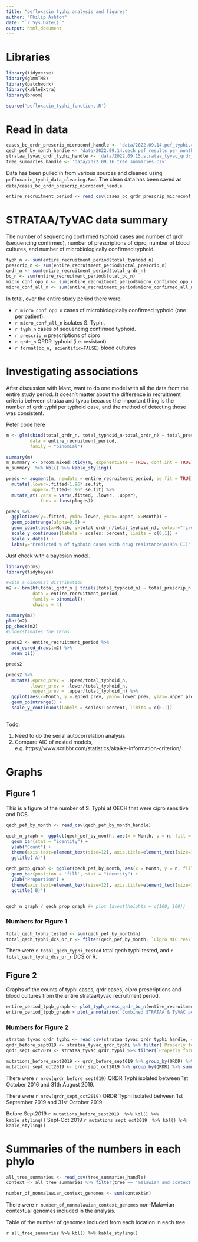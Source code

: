 ```yaml
---
title: "pefloxacin typhi analysis and figures"
author: "Philip Ashton"
date: "`r Sys.Date()`"
output: html_document
---
```


# Libraries

```r
library(tidyverse)
library(glmmTMB)
library(patchwork)
library(kableExtra)
library(broom)

source('pefloxacin_typhi_functions.R')
```

# Read in data

```r
cases_bc_qrdr_prescrip_microconf_handle <- 'data/2022.09.14.pef_typhi.cases_bc_qrdr_prescrip_microconf.csv'
qech_pef_by_month_handle <- 'data/2022.09.14.qech_pef_results_per_month.csv' 
strataa_tyvac_qrdr_typhi_handle <- 'data/2022.09.15.strataa_tyvac_qrdr_typhi.one_per_patient.csv'
tree_summaries_handle <- 'data/2022.09.16.tree_summaries.csv'
```

Data has been pulled in from various sources and cleaned using `pefloxacin_typhi_data_cleaning.Rmd`. The clean data has been saved as `data/cases_bc_qrdr_prescrip_microconf_handle`.

```r

entire_recruitment_period <- read_csv(cases_bc_qrdr_prescrip_microconf_handle)
```

# STRATAA/TyVAC data summary

The number of sequencing confirmed typhoid cases and number of qrdr (sequencing confirmed), number of prescriptions of cipro, number of blood cultures, and number of microbiologically confirmed typhoid.

```r
typh_n <- sum(entire_recruitment_period$total_typhoid_n)
prescrip_n <- sum(entire_recruitment_period$total_prescrip_n)
qrdr_n <- sum(entire_recruitment_period$total_qrdr_n)
bc_n <- sum(entire_recruitment_period$total_bc_n)
micro_conf_opp_n <- sum(entire_recruitment_period$micro_confirmed_opp_n)
micro_conf_all_n <- sum(entire_recruitment_period$micro_confirmed_all_n)
```


In total, over the entire study period there were:

* `r micro_conf_opp_n` cases of microbiologically confirmed typhoid (one per patient).
* `r micro_conf_all_n` isolates S. Typhi.
* `r typh_n` cases of sequencing confirmed typhoid.
* `r prescrip_n` prescriptions of cipro
* `r qrdr_n` QRDR typhoid (i.e. resistant)
* `r format(bc_n, scientific=FALSE)` blood cultures


# Investigating associations

After discussion with Marc, want to do one model with all the data from the entire study period. It doesn't matter about the difference in recruitment criteria between strataa and tyvac because the important thing is the number of qrdr typhi per typhoid case, and the method of detecting those was consistent.


Peter code here


```r

m <- glm(cbind(total_qrdr_n, total_typhoid_n-total_qrdr_n) ~ total_prescrip_n + total_bc_n,  
         data = entire_recruitment_period, 
         family = "binomial")

summary(m)
m_summary <- broom.mixed::tidy(m, exponentiate = TRUE, conf.int = TRUE)
m_summary  %>% kbl() %>% kable_styling()

preds <- augment(m, newdata = entire_recruitment_period, se_fit = TRUE) %>%
  mutate(.lower=.fitted-1.96*.se.fit, 
         .upper=.fitted+1.96*.se.fit) %>%
  mutate_at(.vars = vars(.fitted, .lower, .upper),
            .funs = funs(plogis))

preds %>%
  ggplot(aes(y=.fitted, ymin=.lower, ymax=.upper, x=Month)) +
  geom_pointrange(alpha=0.5) +
  geom_point(aes(x=Month, y=total_qrdr_n/total_typhoid_n), colour="firebrick", alpha=0.5, shape=4) +
  scale_y_continuous(labels = scales::percent, limits = c(0,1)) +
  scale_x_date() +
  labs(y="Predicted % of typhoid cases with drug resistance\n(95% CI)")

```

Just check with a bayesian model.

```r
library(brms)
library(tidybayes)

#with a binomial distribution
m2 <- brm(bf(total_qrdr_n | trials(total_typhoid_n) ~ total_prescrip_n + total_bc_n),
          data = entire_recruitment_period, 
          family = binomial(),
          chains = 4)

summary(m2)
plot(m2)
pp_check(m2)
#understimates the zeros

preds2 <- entire_recruitment_period %>%
  add_epred_draws(m2) %>%
  mean_qi()

preds2

preds2 %>%
  mutate(.epred_prev = .epred/total_typhoid_n,
         .lower_prev = .lower/total_typhoid_n,
         .upper_prev = .upper/total_typhoid_n) %>%
  ggplot(aes(x=Month, y =.epred_prev, ymin=.lower_prev, ymax=.upper_prev)) +
  geom_pointrange() +
  scale_y_continuous(labels = scales::percent, limits = c(0,1))



```





Todo:

1. Need to do the serial autocorrelation analysis
2. Compare AIC of nested models, e.g. https://www.scribbr.com/statistics/akaike-information-criterion/ 

# Graphs
## Figure 1

This is a figure of the number of S. Typhi at QECH that were cipro sensitive and DCS.

```r

qech_pef_by_month <- read_csv(qech_pef_by_month_handle)

qech_n_graph <- ggplot(qech_pef_by_month, aes(x = Month, y = n, fill = `Cipro MIC res?`)) + 
  geom_bar(stat = "identity") + 
  ylab("Count") +
  theme(axis.text=element_text(size=12), axis.title=element_text(size=14)) +
  ggtitle('A)')

qech_prop_graph <- ggplot(qech_pef_by_month, aes(x = Month, y = n, fill = `Cipro MIC res?`, label = n)) + 
  geom_bar(position = 'fill', stat = "identity") + 
  ylab("Proportion") +
  theme(axis.text=element_text(size=12), axis.title=element_text(size=14)) +
  ggtitle('B)')


qech_n_graph / qech_prop_graph #+ plot_layout(heights = c(100, 100))

```

### Numbers for Figure 1

```r
total_qech_typhi_tested <- sum(qech_pef_by_month$n)
total_qech_typhi_dcs_or_r <- filter(qech_pef_by_month, `Cipro MIC res?` == 'DCS' | `Cipro MIC res?` == 'R' ) %>% pull(n) %>% sum
```

There were `r total_qech_typhi_tested` total qech typhi tested, and `r total_qech_typhi_dcs_or_r` DCS or R.


## Figure 2

Graphs of the counts of typhi cases, qrdr cases, cipro prescriptions and blood cultures from the entire strataa/tyvac recruitment period.

```r


entire_period_tpqb_graph <- plot_typh_presc_qrdr_bc_n(entire_recruitment_period) # tpqb stands for typhoid, prescriptions, qrdr and blood cultures
entire_period_tpqb_graph + plot_annotation('Combined STRATAA & TyVAC period')

```

### Numbers for Figure 2

```r
strataa_tyvac_qrdr_typhi <- read_csv(strataa_tyvac_qrdr_typhi_handle, col_types = cols(`Properly formatted date` = col_date(format = "%Y-%m-%d")))
qrdr_before_sept019 <- strataa_tyvac_qrdr_typhi %>% filter(`Properly formatted date` < '2019-09-01')
qrdr_sept_oct2019 <- strataa_tyvac_qrdr_typhi %>% filter(`Properly formatted date` >= '2019-09-01' & `Properly formatted date` <= '2019-10-31')

mutations_before_sept2019 <- qrdr_before_sept019 %>% group_by(QRDR) %>% summarise(n = n())
mutations_sept_oct2019 <- qrdr_sept_oct2019 %>% group_by(QRDR) %>% summarise(n = n())

```

There were `r nrow(qrdr_before_sept019)` QRDR Typhi isolated between 1st October 2016 and 31th August 2019.

There were `r nrow(qrdr_sept_oct2019)` QRDR Typhi isolated between 1st September 2019 and 31st October 2019.

Before Sept2019
`r mutations_before_sept2019  %>% kbl() %>% kable_styling()`
Sept-Oct 2019
`r mutations_sept_oct2019  %>% kbl() %>% kable_styling()`


# Summaries of the numbers in each phylo


```r
all_tree_summaries <- read_csv(tree_summaries_handle)
context <- all_tree_summaries %>% filter(tree == 'malawian_and_context') %>% filter(Country != 'Malawi')

number_of_nonmalawian_context_genomes <- sum(context$n)
```

There were `r number_of_nonmalawian_context_genomes` non-Malawian contextual genomes included in the analysis.

Table of the number of genomes included from each location in each tree.

`r all_tree_summaries %>% kbl() %>% kable_styling()`


